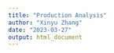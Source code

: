 ```yaml
---
title: "Production Analysis"
author: "Xinyu Zhang"
date: "2023-03-27"
output: html_document
---
```


